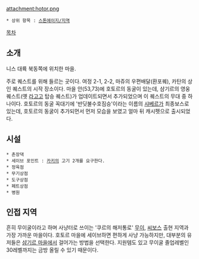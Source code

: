 attachment:hotor.png

 * 상위 항목 : [[스톤에이지/지역]]

[[목차]]
== 소개 ==
니스 대륙 북동쪽에 위치한 마을.

주로 퀘스트를 위해 들르는 곳이다. 여정 2-1, 2-2, 마쥬의 우편배달(환포퀘), 카탄의 상인 퀘스트의 시작 장소이다.
마을 안(53,73)에 호토르의 동굴이 있는데, 샴기르의 영웅 퀘스트(옛 [[라고고]] 탑승 퀘스트)가 업데이트되면서 추가되었으며 이 퀘스트의 무대 중 하나이다. 호토르의 동굴 꼭대기에 '반딧불수호짐승'이라는 이름의 [[샤베르]]가 최종보스로 있는데, 호토르의 동굴이 추가되먼서 먼저 모습을 보였고 얼마 뒤 캐시펫으로 출시되었다.

== 시설 ==
 * 촌장댁
 * 세이브 포인트 : [[카키]]의 고기 2개를 요구한다.
 * 정육점
 * 무기상점
 * 도구상점
 * 페트상점
 * 병원

== 인접 지역 ==
흔히 무이굴이라고 하며 사냥터로 쓰이는 '쿠르의 해저통로' [[무이]], [[씨보스]] 출현 지역과 가장 가까운 마을이다. 호토르 마을에 세이브하면 편하게 사냥 가능하지만, 대부분의 유저들은 [[샴기르 마을]]에서 걸어가는 방법을 선택한다. 지원템도 있고 무이굴 졸업레벨인 30레벨까지는 금방 올릴 수 있기 때문이다.
